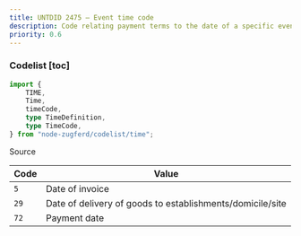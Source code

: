```yaml
---
title: UNTDID 2475 — Event time code
description: Code relating payment terms to the date of a specific event.
priority: 0.6
---
```


### Codelist [toc]

```ts
import {
	TIME,
	Time,
	timeCode,
	type TimeDefinition,
	type TimeCode,
} from "node-zugferd/codelist/time";

```

<div className="w-fit">
<Link href="https://github.com/jslno/node-zugferd/blob/main/packages/node-zugferd/scripts/codelists/time/output.xml" rel="noreferrer noopener" target="_blank">
Source
</Link>
</div>

<table className="[&_*>_*]:mt-0! [&_*>_*]:mb-0!">
<colgroup>
<col />
<col />
</colgroup>
<thead>
<tr>
<th>
Code
</th>
<th>
Value
</th>
</tr>
</thead>
<tbody>
<tr>
<td>
<code>5</code>
</td>
<td>
Date of invoice
</td>
</tr>
<tr>
<td>
<code>29</code>
</td>
<td>
Date of delivery of goods to establishments/domicile/site
</td>
</tr>
<tr>
<td>
<code>72</code>
</td>
<td>
Payment date
</td>
</tr>
</tbody>
</table>
